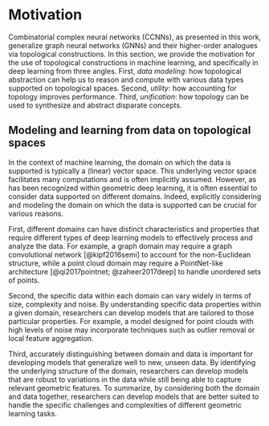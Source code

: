 # Motivation

Combinatorial complex neural networks (CCNNs), as presented in this work, generalize graph neural networks (GNNs) and their higher-order analogues via topological constructions. In this section, we provide the motivation for the use of topological constructions in machine learning, and specifically in deep learning from three angles. First, *data modeling*: how topological abstraction can help us to reason and compute with various data types supported on topological spaces. Second, *utility*: how accounting for topology improves performance. Third, *unification*: how topology can be used to synthesize and abstract disparate concepts.

## Modeling and learning from data on topological spaces

In the context of machine learning, the domain on which the data is supported is typically a (linear) vector space. This underlying vector space facilitates many computations and is often implicitly assumed. However, as has been recognized within geometric deep learning, it is often essential to consider data supported on different domains. Indeed, explicitly considering and modeling the domain on which the data is supported can be crucial for various reasons.

First, different domains can have distinct characteristics and properties that require different types of deep learning models to effectively process and analyze the data. For example, a graph domain may require a graph convolutional network [@kipf2016semi] to account for the non-Euclidean structure, while a point cloud domain may require a PointNet-like architecture [@qi2017pointnet; @zaheer2017deep] to handle unordered sets of points.

Second, the specific data within each domain can vary widely in terms of size, complexity and noise. By understanding specific data properties within a given domain, researchers can develop models that are tailored to those particular properties. For example, a model designed for point clouds with high levels of noise may incorporate techniques such as outlier removal or local feature aggregation.

Third, accurately distinguishing between domain and data is important for developing models that generalize well to new, unseen data. By identifying the underlying structure of the domain, researchers can develop models that are robust to variations in the data while still being able to capture relevant geometric features. To summarize, by considering both the domain and data together, researchers can develop models that are better suited to handle the specific challenges and complexities of different geometric learning tasks.
